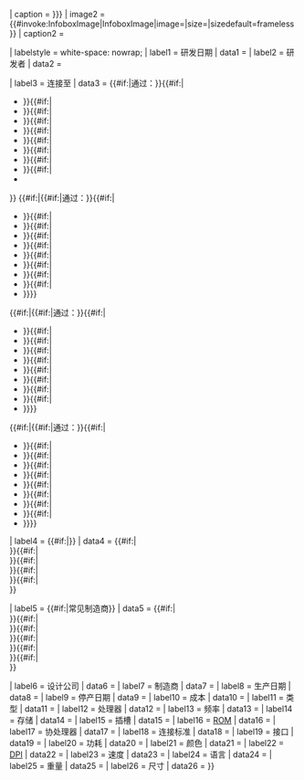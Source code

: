 {{Infobox
| title   = {{{name|<includeonly>{{PAGENAMEBASE}}</includeonly>}}}
| image    = {{#invoke:InfoboxImage|InfoboxImage|image={{{logo|}}}|size={{{logo-size|}}}|sizedefault=frameless}}
| caption  = {{{logo_caption|{{{logo caption|}}}}}}
| image2   = {{#invoke:InfoboxImage|InfoboxImage|image={{{image|}}}|size={{{image-size|}}}|sizedefault=frameless}}
| caption2 = {{{caption|}}}

| labelstyle = white-space: nowrap;
| label1  = 研发日期
| data1   = {{{invent-date|}}}
| label2  = 研发者
| data2   = {{{invent-name|}}}

| label3  = 连接至
| data3   = {{{conn1|}}}{{#if:{{{via1_1|}}}|通过<span>：</span>}}{{#if:{{{via1_1|}}}|
* {{{via1_1|}}}}}{{#if:{{{via1_2|}}}|
* {{{via1_2|}}}}}{{#if:{{{via1_3|}}}|
* {{{via1_3|}}}}}{{#if:{{{via1_4|}}}|
* {{{via1_4|}}}}}{{#if:{{{via1_5|}}}|
* {{{via1_5|}}}}}{{#if:{{{via1_6|}}}|
* {{{via1_6|}}}}}{{#if:{{{via1_7|}}}|
* {{{via1_7|}}}}}{{#if:{{{via1_8|}}}|
* {{{via1_8|}}}}}{{#if:{{{via1_9|}}}|
* {{{via1_9|}}}
}}
{{#if:{{{conn2|}}}|{{{conn2|}}}{{#if:{{{via2_1|}}}|通过<span>：</span>}}{{#if:{{{via2_1|}}}|
* {{{via2_1|}}}}}{{#if:{{{via2_2|}}}|
* {{{via2_2|}}}}}{{#if:{{{via2_3|}}}|
* {{{via2_3|}}}}}{{#if:{{{via2_4|}}}|
* {{{via2_4|}}}}}{{#if:{{{via2_5|}}}|
* {{{via2_5|}}}}}{{#if:{{{via2_6|}}}|
* {{{via2_6|}}}}}{{#if:{{{via2_7|}}}|
* {{{via2_7|}}}}}{{#if:{{{via2_8|}}}|
* {{{via2_8|}}}}}{{#if:{{{via2_9|}}}|
* {{{via2_9|}}}}}}}
{{#if:{{{conn3|}}}|{{{conn3|}}}{{#if:{{{via3_1|}}}|通过<span>：</span>}}{{#if:{{{via3_1|}}}|
* {{{via3_1|}}}}}{{#if:{{{via3_2|}}}|
* {{{via3_2|}}}}}{{#if:{{{via3_3|}}}|
* {{{via3_3|}}}}}{{#if:{{{via3_4|}}}|
* {{{via3_4|}}}}}{{#if:{{{via3_5|}}}|
* {{{via3_5|}}}}}{{#if:{{{via3_6|}}}|
* {{{via3_6|}}}}}{{#if:{{{via3_7|}}}|
* {{{via3_7|}}}}}{{#if:{{{via3_8|}}}|
* {{{via3_8|}}}}}{{#if:{{{via3_9|}}}|
* {{{via3_9|}}}}}}}
{{#if:{{{conn4|}}}|{{{conn4|}}}{{#if:{{{via4_1|}}}|通过<span>：</span>}}{{#if:{{{via4_1|}}}|
* {{{via4_1|}}}}}{{#if:{{{via4_2|}}}|
* {{{via4_2|}}}}}{{#if:{{{via4_3|}}}|
* {{{via4_3|}}}}}{{#if:{{{via4_4|}}}|
* {{{via4_4|}}}}}{{#if:{{{via4_5|}}}|
* {{{via4_5|}}}}}{{#if:{{{via4_6|}}}|
* {{{via4_6|}}}}}{{#if:{{{via4_7|}}}|
* {{{via4_7|}}}}}{{#if:{{{via4_8|}}}|
* {{{via4_8|}}}}}{{#if:{{{via4_9|}}}|
* {{{via4_9|}}}}}}}
| label4  = {{#if:{{{class1|}}}|{{{class-name|产品类别}}}}}
| data4   = {{{class1|}}}{{#if:{{{class2|}}}|<br />{{{class2|}}}}}{{#if:{{{class3|}}}|<br />{{{class3|}}}}}{{#if:{{{class4|}}}|<br />{{{class4|}}}}}{{#if:{{{class5|}}}|<br />{{{class5|}}}}}{{#if:{{{class6|}}}|<br />{{{class6|}}}}}

| label5  = {{#if:{{{manuf1|}}}|常见制造商}}
| data5   = {{{manuf1|}}}{{#if:{{{manuf2|}}}|<br />{{{manuf2|}}}}}{{#if:{{{manuf3|}}}|<br />{{{manuf3|}}}}}{{#if:{{{manuf4|}}}|<br />{{{manuf4|}}}}}{{#if:{{{manuf5|}}}|<br />{{{manuf5|}}}}}{{#if:{{{manuf6|}}}|<br />{{{manuf6|}}}}}{{#if:{{{manuf7|}}}|<br />{{{manuf7|}}}}}

| label6  = 设计公司
| data6   = {{{designfirm|}}}
| label7  = 制造商
| data7   = {{{manufacturer|}}}
| label8  = 生产日期
| data8   = {{{introduced|}}}
| label9  = 停产日期
| data9   = {{{discontinued|}}}
| label10 = 成本
| data10  = {{{cost|}}}
| label11 = 类型
| data11  = {{{type|}}}
| label12 = 处理器
| data12  = {{{processor|}}}
| label13 = 频率
| data13  = {{{frequency|}}}
| label14 = 存储
| data14  = {{{memory|}}}
| label15 = 插槽
| data15 = {{{slots|}}}
| label16 = [[只读存储器|ROM]]
| data16 = {{{rom|}}}
| label17 = 协处理器
| data17  = {{{coprocessor|}}}
| label18 = 连接标准
| data18  = {{{connection|}}}
| label19 = 接口
| data19  = {{{ports|}}}
| label20 = 功耗
| data20  = {{{power|}}}
| label21 = 颜色
| data21 = {{{color|}}}
| label22 = [[每英寸点数|DPI]]
| data22 = {{{dpi|}}}
| label23 = 速度
| data23 = {{{speed|}}}
| label24 = 语言
| data24 = {{{language|}}}
| label25 = 重量
| data25  = {{{weight|}}}
| label26 = 尺寸
| data26  = {{{dimensions|}}}
}}<noinclude>{{documentation}}<!-- please place categories and language links on the /doc page, not here! --></noinclude>